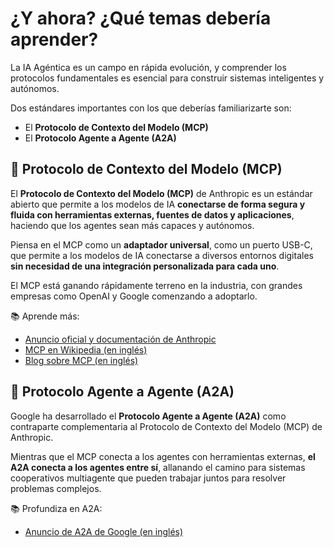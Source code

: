 # ¿Y ahora? ¿Qué temas debería aprender?

La IA Agéntica es un campo en rápida evolución, y comprender los protocolos fundamentales es esencial para construir sistemas inteligentes y autónomos.

Dos estándares importantes con los que deberías familiarizarte son:

- El **Protocolo de Contexto del Modelo (MCP)**
- El **Protocolo Agente a Agente (A2A)**

## 🔌 Protocolo de Contexto del Modelo (MCP)

El **Protocolo de Contexto del Modelo (MCP)** de Anthropic es un estándar abierto que permite a los modelos de IA **conectarse de forma segura y fluida con herramientas externas, fuentes de datos y aplicaciones**, haciendo que los agentes sean más capaces y autónomos.

Piensa en el MCP como un **adaptador universal**, como un puerto USB-C, que permite a los modelos de IA conectarse a diversos entornos digitales **sin necesidad de una integración personalizada para cada uno**.

El MCP está ganando rápidamente terreno en la industria, con grandes empresas como OpenAI y Google comenzando a adoptarlo.

📚 Aprende más:
- [Anuncio oficial y documentación de Anthropic](https://www.anthropic.com/news/model-context-protocol)
- [MCP en Wikipedia (en inglés)](https://en.wikipedia.org/wiki/Model_Context_Protocol)
- [Blog sobre MCP (en inglés)](https://huggingface.co/blog/Kseniase/mcp)

## 🤝 Protocolo Agente a Agente (A2A)

Google ha desarrollado el **Protocolo Agente a Agente (A2A)** como contraparte complementaria al Protocolo de Contexto del Modelo (MCP) de Anthropic.

Mientras que el MCP conecta a los agentes con herramientas externas, **el A2A conecta a los agentes entre sí**, allanando el camino para sistemas cooperativos multiagente que pueden trabajar juntos para resolver problemas complejos.

📚 Profundiza en A2A:
- [Anuncio de A2A de Google (en inglés)](https://developers.googleblog.com/en/a2a-a-new-era-of-agent-interoperability/)
